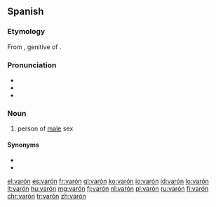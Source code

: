 ==Spanish==

===Etymology===
From {{etyl|la|es}} {{term|varonis|lang=la}}, genitive of {{term|varo|lang=la}}.

===Pronunciation===
* {{IPA|/baˈɾon/|lang=es}}
* {{homophones|lang=es|barón}}
* {{rhymes|on|lang=es}}

===Noun===
{{es-noun|m|varones}}

# person of [[male]] sex

====Synonyms====
* {{l|es|hombre}}
* {{l|es|macho}}

[[el:varón]]
[[es:varón]]
[[fr:varón]]
[[gl:varón]]
[[ko:varón]]
[[io:varón]]
[[id:varón]]
[[lo:varón]]
[[lt:varón]]
[[hu:varón]]
[[mg:varón]]
[[fj:varón]]
[[nl:varón]]
[[pl:varón]]
[[ru:varón]]
[[fi:varón]]
[[chr:varón]]
[[tr:varón]]
[[zh:varón]]